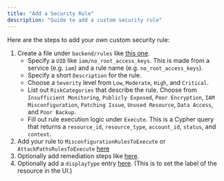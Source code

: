 ```yaml
---
title: "Add a Security Rule"
description: "Guide to add a custom security rule"
---
```


Here are the steps to add your own custom security rule:

1. Create a file under `backend/rules` like <a href="https://github.com/Zeus-Labs/ZeusCloud/blob/main/backend/rules/iam/no_root_access_keys.go">this one</a>.
    - Specify a `UID` like `iam/no_root_access_keys`. This is made from a service (e.g. `iam`) and a rule name (e.g. `no_root_access_keys`).
    - Specify a short `Description` for the rule.
    - Choose a `Severity` level from `Low`, `Moderate`, `High`, and `Critical`.
    - List out `RiskCategories` that describe the rule. Choose from `Insufficient Monitoring`, `Publicly Exposed`, `Poor Encryption`, `IAM Misconfiguration`, `Patching Issue`, `Unused Resource`, `Data Access`, and `Poor Backup`.
    - Fill out rule execution logic under `Execute`. This is a Cypher query that returns a `resource_id`, `resource_type`, `account_id`, `status`, and `context`.
2. Add your rule to `MisconfigurationRulesToExecute` or `AttackPathsRulesToExecute` <a href="https://github.com/Zeus-Labs/ZeusCloud/blob/main/backend/rules/rules.go">here</a>
3. Optionally add remediation steps like <a href="https://github.com/Zeus-Labs/ZeusCloud/blob/main/frontend/src/Components/Remediation/IamMisconfigurationComponents/RootAccountAccessKeys.tsx">here</a>.
4. Optionally add a `displayType` entry <a href="https://github.com/Zeus-Labs/ZeusCloud/blob/main/frontend/src/Components/Shared/ResourceDisplay.tsx">here</a>. (This is to set the label of the resource in the UI.) 
